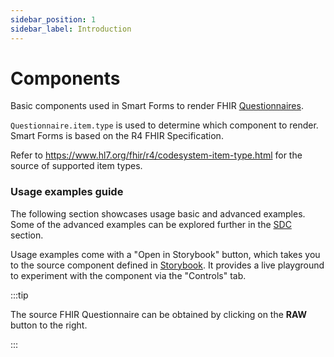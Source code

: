 ```yaml
---
sidebar_position: 1
sidebar_label: Introduction
---
```


# Components

Basic components used in Smart Forms to render FHIR [Questionnaires](http://www.hl7.org/fhir/r4/questionnaire.html).

`Questionnaire.item.type` is used to determine which component to render. Smart Forms is based on the R4 FHIR Specification.

Refer to https://www.hl7.org/fhir/r4/codesystem-item-type.html for the source of supported item types.

### Usage examples guide

The following section showcases usage basic and advanced examples. Some of the advanced examples can be explored further in the [SDC](/smart-forms/docs/sdc) section.

Usage examples come with a "Open in Storybook" button, which takes you to the source component defined in [Storybook](https://storybook.js.org/). It provides a live playground to experiment with the component via the "Controls" tab.

:::tip

The source FHIR Questionnaire can be obtained by clicking on the **RAW** button to the right.

:::
